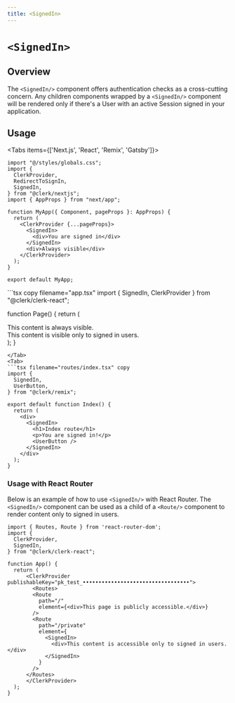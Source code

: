 ```yaml
---
title: <SignedIn>
---
```



# `<SignedIn>`

## Overview
The `<SignedIn/>` component offers authentication checks as a cross-cutting concern. Any children components wrapped by a `<SignedIn/>` component will be rendered only if there's a User with an active Session signed in your application.

## Usage
<Tabs items={['Next.js', 'React', 'Remix', 'Gatsby']}>
<Tab>
```tsx copy filename="app.tsx"
import "@/styles/globals.css";
import {
  ClerkProvider,
  RedirectToSignIn,
  SignedIn,
} from "@clerk/nextjs";
import { AppProps } from "next/app";

function MyApp({ Component, pageProps }: AppProps) {
  return (
    <ClerkProvider {...pageProps}>
      <SignedIn>
        <div>You are signed in</div>
      </SignedIn>
      <div>Always visible</div>
    </ClerkProvider>
  );
}

export default MyApp;

```
</Tab>
<Tab>
```tsx copy filename="app.tsx"
import { SignedIn, ClerkProvider } from "@clerk/clerk-react";

function Page() {
  return (
    <ClerkProvider publishableKey="pk_test_••••••••••••••••••••••••••••••••••">
      <section>
        <div>
          This content is always visible.
        </div>
        <SignedIn>
          <div>
            This content is visible only to
            signed in users.
          </div>
        </SignedIn>
      </section>
    </ClerkProvider>
  );
}
```
</Tab>
<Tab>
```tsx filename="routes/index.tsx" copy
import {
  SignedIn,
  UserButton,
} from "@clerk/remix";

export default function Index() {
  return (
    <div>
      <SignedIn>
        <h1>Index route</h1>
        <p>You are signed in!</p>
        <UserButton />
      </SignedIn>
    </div>
  );
}
```
</Tab>
</Tabs>

### Usage with React Router

Below is an example of how to use `<SignedIn/>` with React Router. The `<SignedIn/>` component can be used as a child of a `<Route/>` component to render content only to signed in users.

```tsx copy filename="app.tsx"
import { Routes, Route } from 'react-router-dom';
import {
  ClerkProvider,
  SignedIn,
} from "@clerk/clerk-react";

function App() {
  return (
      <ClerkProvider publishableKey="pk_test_••••••••••••••••••••••••••••••••••">
        <Routes>
        <Route
          path="/"
          element={<div>This page is publicly accessible.</div>}
        />
        <Route
          path="/private"
          element={
            <SignedIn>
              <div>This content is accessible only to signed in users.</div>
            </SignedIn>
          }
        />
      </Routes>
      </ClerkProvider>
  );
}
```

